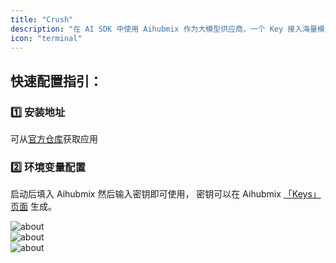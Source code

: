 ```yaml
---
title: "Crush"
description: "在 AI SDK 中使用 Aihubmix 作为大模型供应商，一个 Key 接入海量模型。"
icon: "terminal"
---
```


## 快速配置指引：

### 1️⃣ 安装地址

可从[官方仓库](https://github.com/charmbracelet/crush)获取应用

### 2️⃣ 环境变量配置

启动后填入 Aihubmix 然后输入密钥即可使用，
密钥可以在 Aihubmix [「Keys」页面](https://aihubmix.com/token) 生成。

![about](../../public/cn/crush1.png)  
![about](../../public/cn/crush2.png)  
![about](../../public/cn/crush3.png)  